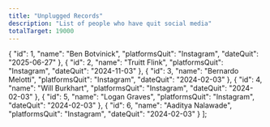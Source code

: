 ```yaml
---
title: "Unplugged Records"
description: "List of people who have quit social media"
totalTarget: 19000
---
```


  {
    "id": 1,
    "name": "Ben Botvinick",
    "platformsQuit": "Instagram",
    "dateQuit": "2025-06-27"
  },
  {
    "id": 2,
    "name": "Truitt Flink", 
    "platformsQuit": "Instagram",
    "dateQuit": "2024-11-03"
  },
  {
    "id": 3,
    "name": "Bernardo Melotti", 
    "platformsQuit": "Instagram",
    "dateQuit": "2024-02-03"
  },
  {
    "id": 4,
    "name": "Will Burkhart", 
    "platformsQuit": "Instagram",
    "dateQuit": "2024-02-03"
  },
  {
    "id": 5,
    "name": "Logan Graves", 
    "platformsQuit": "Instagram",
    "dateQuit": "2024-02-03"
  },
  {
    "id": 6,
    "name": "Aaditya Nalawade", 
    "platformsQuit": "Instagram",
    "dateQuit": "2024-02-03"
  }
];
